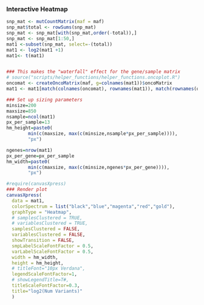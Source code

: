 
### Interactive Heatmap
```r
snp_mat <- mutCountMatrix(maf = maf)
snp_mat$total <- rowSums(snp_mat)
snp_mat <- snp_mat[with(snp_mat,order(-total)),]
snp_mat <- snp_mat[1:50,]
mat1 <-subset(snp_mat, select=-(total))
mat1 <- log2(mat1 +1)
mat1<- t(mat1)


### This makes the "waterfall" effect for the gene/sample matrix
# source("scripts/helper_functions/helper_functions.oncoplot.R")
oncomat <- createOncoMatrix(maf, g=colnames(mat1))$oncoMatrix
mat1 <- mat1[match(colnames(oncomat), rownames(mat1)), match(rownames(oncomat), colnames(mat1))]

### Set up sizing parameters
minsize=200
maxsize=850
nsample=ncol(mat1)
px_per_sample=13
hm_height=paste0(
        min(c(maxsize, max(c(minsize,nsample*px_per_sample)))),
        "px")

ngenes=nrow(mat1)
px_per_gene=px_per_sample
hm_width=paste0(
        min(c(maxsize, max(c(minsize,ngenes*px_per_gene)))),
        "px")

#require(canvasXpress)
### Render plot
canvasXpress(
  data = mat1,
  colorSpectrum = list("black","blue","magenta","red","gold"),
  graphType = "Heatmap",
  # samplesClustered = TRUE,
  # variablesClustered = TRUE,
  samplesClustered = FALSE,
  variablesClustered = FALSE,
  showTransition = FALSE,
  smpLabelScaleFontFactor = 0.5,
  varLabelScaleFontFactor = 0.5,
  width = hm_width,
  height = hm_height,
  # titleFont="10px Verdana",
  legendScaleFontFactor=1,
  # showLegendTitle=T#,
  titleScaleFontFactor=0.3,
  title="log2(Num Variants)"
  )



```
